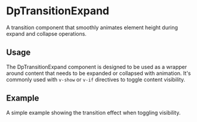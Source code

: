 
<Meta title="Components/DpTransitionExpand" />

# DpTransitionExpand

A transition component that smoothly animates element height during expand and collapse operations.

## Usage

The DpTransitionExpand component is designed to be used as a wrapper around content that needs to be expanded or collapsed with animation. It's commonly used with `v-show` or `v-if` directives to toggle content visibility.

## Example

A simple example showing the transition effect when toggling visibility.

<Canvas of={DpTransitionExpandStories.Basic} />
